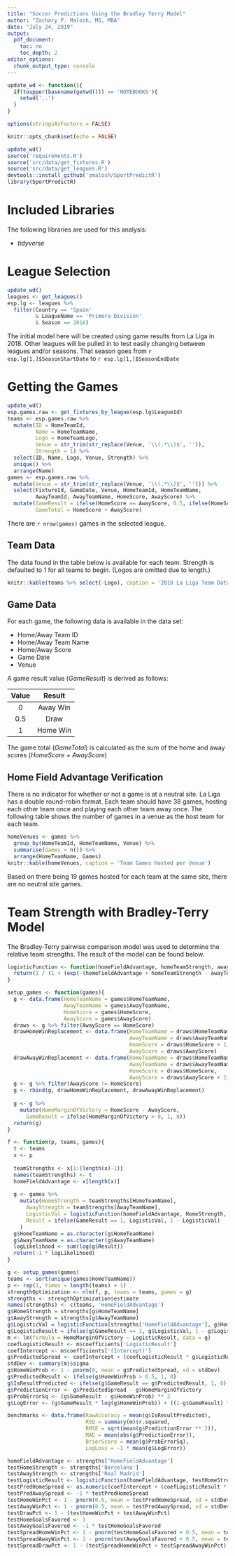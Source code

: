 ```yaml
---
title: "Soccer Predictions Using the Bradley Terry Model"
author: "Zachary P. Malosh, MS, MBA"
date: "July 24, 2019"
output:
  pdf_document:
    toc: no
    toc_depth: 2
editor_options: 
  chunk_output_type: console
---
```


\newpage
\tableofcontents
\newpage

```r
update_wd <- function(){
  if(toupper(basename(getwd())) == 'NOTEBOOKS'){
    setwd('..')
  }
}

options(stringsAsFactors = FALSE)

knitr::opts_chunk$set(echo = FALSE)

update_wd()
source('requirements.R')
source('src/data/get_fixtures.R')
source('src/data/get_leagues.R')
devtools::install_github('zmalosh/SportPredictR')
library(SportPredictR)
```

# Included Libraries
The following libraries are used for this analysis:

+ *tidyverse*

# League Selection
```r
update_wd()
leagues <- get_leagues()
esp.lg <- leagues %>%
  filter(Country == 'Spain'
         & LeagueName == 'Primera Division'
         & Season == 2018)
```
The initial model here will be created using game results from La Liga in 2018. Other leagues will be pulled in to test easily changing between leagues and/or seasons. That season goes from `r esp.lg[1,]$SeasonStartDate` to `r esp.lg[1,]$SeasonEndDate`

# Getting the Games
```r
update_wd()
esp.games.raw <- get_fixtures_by_league(esp.lg$LeagueId)
teams <- esp.games.raw %>%
  mutate(ID = HomeTeamId,
         Name = HomeTeamName,
         Logo = HomeTeamLogo,
         Venue = str_trim(str_replace(Venue, '\\(.*\\)$', '')),
         Strength = 1) %>%
  select(ID, Name, Logo, Venue, Strength) %>%
  unique() %>%
  arrange(Name)
games <- esp.games.raw %>%
  mutate(Venue = str_trim(str_replace(Venue, '\\(.*\\)$', ''))) %>%
  select(FixtureId, GameDate, Venue, HomeTeamId, HomeTeamName,
         AwayTeamId, AwayTeamName, HomeScore, AwayScore) %>%
  mutate(GameResult = ifelse(HomeScore == AwayScore, 0.5, ifelse(HomeScore > AwayScore, 1, 0)),
         GameTotal = HomeScore + AwayScore)
```
There are `r nrow(games)` games in the selected league.

## Team Data
The data found in the table below is available for each team. Strength is defaulted to 1 for all teams to begin. (Logos are omitted due to length.)

```r
knitr::kable(teams %>% select(-Logo), caption = '2018 La Liga Team Data')
```

## Game Data 
For each game, the following data is available in the data set:

+ Home/Away Team ID
+ Home/Away Team Name
+ Home/Away Score
+ Game Date
+ Venue

A game result value (*GameResult*) is derived as follows:

|  Value |   Result |
|:------:|:--------:|
|      0 | Away Win |
|    0.5 |     Draw |
|      1 | Home Win |

The game total (*GameTotal*) is calculated as the sum of the home and away scores (*HomeScore + AwayScore*)

## Home Field Advantage Verification
There is no indicator for whether or not a game is at a neutral site. La Liga has a double round-robin format. Each team should have 38 games, hosting each other team once and playing each other team away once. The following table shows the number of games in a venue as the host team for each team.

```r
homeVenues <- games %>%
  group_by(HomeTeamId, HomeTeamName, Venue) %>%
  summarise(Games = n()) %>%
  arrange(HomeTeamName, Games)
knitr::kable(homeVenues, caption = 'Team Games Hosted per Venue')
```

Based on there being 19 games hosted for each team at the same site, there are no neutral site games.

# Team Strength with Bradley-Terry Model

The Bradley-Terry pairwise comparison model was used to determine the relative team strengths. The result of the model can be found below.


```r
logisticFunction <- function(homeFieldAdvantage, homeTeamStrength, awayTeamStrength){
  return(1 / (1 + (exp(-(homeFieldAdvantage + homeTeamStrength - awayTeamStrength)))))
}

setup_games <- function(games){
  g <- data.frame(HomeTeamName = games$HomeTeamName,
                  AwayTeamName = games$AwayTeamName,
                  HomeScore = games$HomeScore,
                  AwayScore = games$AwayScore)
  draws <- g %>% filter(AwayScore == HomeScore)
  drawHomeWinReplacement <- data.frame(HomeTeamName = draws$HomeTeamName,
                                       AwayTeamName = draws$AwayTeamName,
                                       HomeScore = draws$HomeScore + 1,
                                       AwayScore = draws$AwayScore)
  drawAwayWinReplacement <- data.frame(HomeTeamName = draws$HomeTeamName,
                                       AwayTeamName = draws$AwayTeamName,
                                       HomeScore = draws$HomeScore,
                                       AwayScore = draws$AwayScore + 1)
  g <- g %>% filter(AwayScore != HomeScore)
  g <- rbind(g, drawHomeWinReplacement, drawAwayWinReplacement)
  
  g <- g %>%
    mutate(HomeMarginOfVictory = HomeScore - AwayScore,
      GameResult = ifelse(HomeMarginOfVictory > 0, 1, 0))
  return(g)
}

f <- function(p, teams, games){
  t <- teams
  x <- p
  
  teamStrengths <- x[1:(length(x)-1)]
  names(teamStrengths) <- t
  homeFieldAdvantage <- x[length(x)]
  
  g <- games %>%
    mutate(HomeStrength = teamStrengths[HomeTeamName],
      AwayStrength = teamStrengths[AwayTeamName],
      LogisticVal = logisticFunction(homeFieldAdvantage, HomeStrength, AwayStrength),
      Result = ifelse(GameResult == 1, LogisticVal, 1 - LogisticVal)
    )
  g$HomeTeamName = as.character(g$HomeTeamName)
  g$AwayTeamName = as.character(g$AwayTeamName)
  logLikelihood <- sum(log(g$Result))
  return(-1 * logLikelihood)
}

g <- setup_games(games)
teams <- sort(unique(games$HomeTeamName))
p <- rep(1, times = length(teams) + 1)
strengthOptimization <- nlm(f, p, teams = teams, games = g)
strengths <- strengthOptimization$estimate
names(strengths) <- c(teams, 'HomeFieldAdvantage')
g$HomeStrength = strengths[g$HomeTeamName]
g$AwayStrength = strengths[g$AwayTeamName]
g$LogisticVal = logisticFunction(strengths['HomeFieldAdvantage'], g$HomeStrength, g$AwayStrength)
g$LogisticResult = ifelse(g$GameResult == 1, g$LogisticVal, 1 - g$LogisticVal)
m <- lm(formula = HomeMarginOfVictory ~ LogisticResult, data = g)
coefLogisticResult <- m$coefficients['LogisticResult']
coefIntercept <- m$coefficients['(Intercept)']
g$PredictedSpread <- coefIntercept + (coefLogisticResult * g$LogisticResult)
stdDev <- summary(m)$sigma
g$HomeWinProb <- 1 - pnorm(0, mean = g$PredictedSpread, sd = stdDev)
g$PredictedResult <- ifelse(g$HomeWinProb > 0.5, 1, 0)
g$IsResultPredicted <- ifelse(g$GameResult == g$PredictedResult, 1, 0)
g$PredictionError <- g$PredictedSpread - g$HomeMarginOfVictory
g$ProbErrorSq <- (g$GameResult - g$HomeWinProb) ** 2
g$LogError <- (g$GameResult * log(g$HomeWinProb)) + ((1-g$GameResult) * log(1 - g$HomeWinProb))

benchmarks <- data.frame(RawAccuracy = mean(g$IsResultPredicted),
                         RSQ = summary(m)$r.squared,
                         RMSE = sqrt(mean(g$PredictionError ** 2)),
                         MAE = mean(abs(g$PredictionError)),
                         BrierScore = mean(g$ProbErrorSq),
                         LogLoss = -1 * mean(g$LogError))

homeFieldAdvantage <- strengths['HomeFieldAdvantage']
testHomeStrength <- strengths['Barcelona']
testAwayStrength <- strengths['Real Madrid']
testLogisticResult <- logisticFunction(homeFieldAdvantage, testHomeStrength, testAwayStrength)
testPredHomeSpread <- as.numeric(coefIntercept + (coefLogisticResult * testLogisticResult))
testPredAwaySpread <- -1 * testPredHomeSpread
testHomeWinPct <- 1 - pnorm(0.5, mean = testPredHomeSpread, sd = stdDev)
testAwayWinPct <- 1 - pnorm(0.5, mean = testPredAwaySpread, sd = stdDev)
testDrawPct <- 1 - (testHomeWinPct + testAwayWinPct)
testHomeGoalsFavored <- 1
testAwayGoalsFavored <- -1 * testHomeGoalsFavored
testSpreadHomeWinPct <- 1 - pnorm(testHomeGoalsFavored + 0.5, mean = testPredHomeSpread, sd = stdDev)
testSpreadAwayWinPct <- 1 - pnorm(testAwayGoalsFavored + 0.5, mean = testPredAwaySpread, sd = stdDev)
testSpreadDrawPct <- 1 - (testSpreadHomeWinPct + testSpreadAwayWinPct)
```



